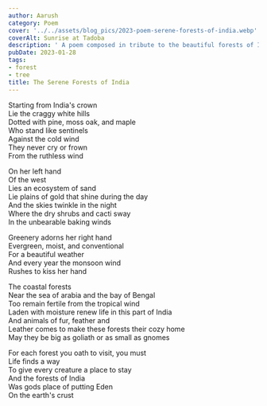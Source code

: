 ```yaml
---
author: Aarush
category: Poem
cover: '../../assets/blog_pics/2023-poem-serene-forests-of-india.webp'
coverAlt: Sunrise at Tadoba
description: ' A poem composed in tribute to the beautiful forests of India '
pubDate: 2023-01-28
tags:
- forest
- tree
title: The Serene Forests of India
---
```


Starting from India's crown  
Lie the craggy white hills  
Dotted with pine, moss oak, and maple  
Who stand like sentinels  
Against the cold wind  
They never cry or frown  
From the ruthless wind  
  
On her left hand  
Of the west  
Lies an ecosystem of sand  
Lie plains of gold that shine during the day   
And the skies twinkle in the night  
Where the dry shrubs and cacti sway  
In the unbearable baking winds  
  
Greenery adorns her right hand  
Evergreen, moist, and conventional  
For a beautiful weather  
And every year the monsoon wind  
Rushes to kiss her hand  
  
The coastal forests  
Near the sea of arabia and the bay of Bengal  
Too remain fertile from the tropical wind  
Laden with moisture renew life in this part of India  
And animals of fur, feather and  
Leather comes to make these forests their cozy home  
May they be big as goliath or as small as gnomes  
  
For each forest you oath to visit, you must  
Life finds a way  
To give every creature a place to stay   
And the forests of India   
Was gods place of putting Eden  
On the earth's crust